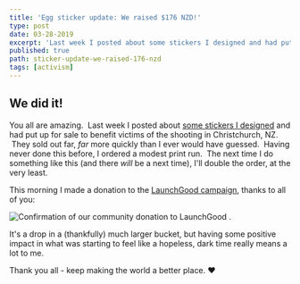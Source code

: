 ```yaml
---
title: 'Egg sticker update: We raised $176 NZD!'
type: post
date: 03-28-2019
excerpt: 'Last week I posted about some stickers I designed and had put up for sale to benefit victims of the shooting in Christchurch, NZ.  They sold out far, far more quickly than I ever would have guessed.'
published: true
path: sticker-update-we-raised-176-nzd
tags: [activism]
---
```


## We did it!

You all are amazing.  Last week I posted about [some stickers I designed](https://mikebifulco.com/egg-them-all) and had put up for sale to benefit victims of the shooting in Christchurch, NZ.  They sold out far, _far_ more quickly than I ever would have guessed.  Having never done this before, I ordered a modest print run.  The next time I do something like this (and there _will_ be a next time), I'll double the order, at the very least.

This morning I made a donation to the [LaunchGood campaign](https://www.launchgood.com/campaign/support_for_the_families__victims_of_the_new_zealand_mosque_shootings), thanks to all of you:

<Image
  publicId="posts/sticker-update-we-raised-176-nzd/donation-confirmation"
  alt="Confirmation of our community donation to LaunchGood"
  caption="A powerful reminder that community is amazing. Thank you all!"
/>
.

It's a drop in a (thankfully) much larger bucket, but having some positive impact in what was starting to feel like a hopeless, dark time really means a lot to me.

Thank you all - keep making the world a better place. ❤️
